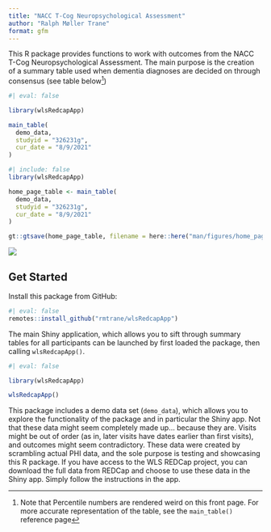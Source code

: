 ```yaml
---
title: "NACC T-Cog Neuropsychological Assessment"
author: "Ralph Møller Trane"
format: gfm
---
```


This R package provides functions to work with outcomes from the NACC T-Cog Neuropsychological Assessment. The main purpose is the creation of a summary table used when dementia diagnoses are decided on through consensus (see table below^[Note that Percentile numbers are rendered weird on this front page. For more accurate representation of the table, see the `main_table()` reference page])

```r
#| eval: false

library(wlsRedcapApp)

main_table(
  demo_data, 
  studyid = "326231g", 
  cur_date = "8/9/2021"
)
```

```r
#| include: false
library(wlsRedcapApp)

home_page_table <- main_table(
  demo_data, 
  studyid = "326231g", 
  cur_date = "8/9/2021"
)

gt::gtsave(home_page_table, filename = here::here("man/figures/home_page_table.png"))
```
![](man/figures/home_page_table.png)

<!-- <div align="center"> -->
<!-- <img src="man/figures/home_page_table.png"> -->
<!-- </div> -->

## Get Started

Install this package from GitHub:

```r
#| eval: false
remotes::install_github("rmtrane/wlsRedcapApp")
```

The main Shiny application, which allows you to sift through summary tables for all participants can be launched by first loaded the package, then calling `wlsRedcapApp()`. 

```r
#| eval: false

library(wlsRedcapApp)

wlsRedcapApp()
```

This package includes a demo data set (`demo_data`), which allows you to explore the functionality of the package and in particular the Shiny app. Not that these data might seem completely made up... because they are. Visits might be out of order (as in, later visits have dates earlier than first visits), and outcomes might seem contradictory. These data were created by scrambling actual PHI data, and the sole purpose is testing and showcasing this R package. If you have access to the WLS REDCap project, you can download the full data from REDCap and choose to use these data in the Shiny app. Simply follow the instructions in the app. 


